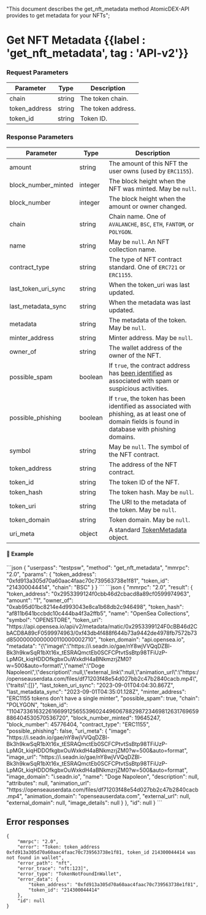   "This document describes the get_nft_metadata method AtomicDEX-API provides to get metadata for your NFTs";

# Get NFT Metadata {{label : 'get_nft_metadata', tag : 'API-v2'}}

### Request Parameters

| Parameter      | Type   | Description        |
| -------------- | ------ | ------------------ |
| chain          | string | The token chain.   |
| token\_address | string | The token address. |
| token\_id      | string | Token ID.          |

### Response Parameters

| Parameter              | Type    | Description                                                                                                                                                           |
| ---------------------- | ------- | --------------------------------------------------------------------------------------------------------------------------------------------------------------------- |
| amount                 | string  | The amount of this NFT the user owns (used by `ERC1155`).                                                                                                             |
| block\_number\_minted  | integer | The block height when the NFT was minted. May be `null`.                                                                                                              |
| block\_number          | integer | The block height when the amount or owner changed.                                                                                                                    |
| chain                  | string  | Chain name. One of `AVALANCHE`, `BSC`, `ETH`, `FANTOM`, or `POLYGON`.                                                                                                 |
| name                   | string  | May be `null`. An NFT collection name.                                                                                                                                |
| contract\_type         | string  | The type of NFT contract standard. One of `ERC721` or `ERC1155`.                                                                                                      |
| last\_token\_uri\_sync | string  | When the token\_uri was last updated.                                                                                                                                 |
| last\_metadata\_sync   | string  | When the metadata was last updated.                                                                                                                                   |
| metadata               | string  | The metadata of the token. May be `null`.                                                                                                                             |
| minter\_address        | string  | Minter address. May be `null`.                                                                                                                                        |
| owner\_of              | string  | The wallet address of the owner of the NFT.                                                                                                                           |
| possible\_spam         | boolean | If `true`, the contract address has [been identified](https://docs.moralis.io/web3-data-api/evm/nft-spam-detection) as associated with spam or suspicious activities. |
| possible\_phishing     | boolean | If `true`, the token has been identified as associated with phishing, as at least one of domain fields is found in database with phishing domains.                    |
| symbol                 | string  | May be `null`. The symbol of the NFT contract.                                                                                                                        |
| token\_address         | string  | The address of the NFT contract.                                                                                                                                      |
| token\_id              | string  | The token ID of the NFT.                                                                                                                                              |
| token\_hash            | string  | The token hash. May be `null`.                                                                                                                                        |
| token\_uri             | string  | The URI to the metadata of the token. May be `null`.                                                                                                                  |
| token\_domain          | string  | Token domain. May be `null`.                                                                                                                                          |
| uri\_meta              | object  | A standard [TokenMetadata](/atomicdex/api/v20/#token-metadata) object.                                                                                                |

#### 📌 Example

<CodeGroup title="Get NFT Metadata" tag="POST" label="get_nft_metadata" mm2MethodDecorate="true">
  ```json
  {
    "userpass": "testpsw",
    "method": "get_nft_metadata",
    "mmrpc": "2.0",
    "params": {
      "token_address": "0xfd913a305d70a60aac4faac70c739563738e1f81",
      "token_id": "214300044414",
      "chain": "BSC"
    }
  }
  ```
</CodeGroup>

<CollapsibleSection expandedText="Hide Response" collapsedText="Show Response">
  ```json
  {
    "mmrpc": "2.0",
    "result": {
        "token_address": "0x2953399124f0cbb46d2cbacd8a89cf0599974963",
        "amount": "1",
        "owner_of": "0xab95d01bc8214e4d993043e8ca1b68db2c946498",
        "token_hash": "af811b641bccbdc10c444ba4f3a2ffb5",
        "name": "OpenSea Collections",
        "symbol": "OPENSTORE",
        "token_uri": "https://api.opensea.io/api/v2/metadata/matic/0x2953399124F0cBB46d2CbACD8A89cF0599974963/0xf43db4f488f644b73a9442de4978fb7572b73d85000000000000110000002710",
        "token_domain": "api.opensea.io",
        "metadata": "{\"image\":\"https://i.seadn.io/gae/nY8wjVVQqDZBl-Bk3h9kwSqR1bXt16x_tESRAQmctEb0SCFCPtvtSsBtp98TFiUzP-LpMGt_kiqHDDOfkgbxOuWxkdH4aBNkmzrjZM0?w=500&amp;auto=format\",\"name\":\"Doge Napoleon\",\"description\":null,\"external_link\":null,\"animation_url\":\"https://openseauserdata.com/files/df71203f48e54d027bb2c47b2840cacb.mp4\",\"traits\":[]}",
        "last_token_uri_sync": "2023-09-01T04:04:30.867Z",
        "last_metadata_sync": "2023-09-01T04:35:01.128Z",
        "minter_address": "ERC1155 tokens don't have a single minter",
        "possible_spam": true,
        "chain": "POLYGON",
        "token_id": "110473361632261669912565539602449606788298723469812631769659886404530570536720",
        "block_number_minted": 19645247,
        "block_number": 45776404,
        "contract_type": "ERC1155",
        "possible_phishing": false,
        "uri_meta": {
            "image": "https://i.seadn.io/gae/nY8wjVVQqDZBl-Bk3h9kwSqR1bXt16x_tESRAQmctEb0SCFCPtvtSsBtp98TFiUzP-LpMGt_kiqHDDOfkgbxOuWxkdH4aBNkmzrjZM0?w=500&amp;auto=format",
            "image_url": "https://i.seadn.io/gae/nY8wjVVQqDZBl-Bk3h9kwSqR1bXt16x_tESRAQmctEb0SCFCPtvtSsBtp98TFiUzP-LpMGt_kiqHDDOfkgbxOuWxkdH4aBNkmzrjZM0?w=500&amp;auto=format",
            "image_domain": "i.seadn.io",
            "name": "Doge Napoleon",
            "description": null,
            "attributes": null,
            "animation_url": "https://openseauserdata.com/files/df71203f48e54d027bb2c47b2840cacb.mp4",
            "animation_domain": "openseauserdata.com",
            "external_url": null,
            "external_domain": null,
            "image_details": null
        }
    },
    "id": null
  }
  ```
</CollapsibleSection>


## Error responses

```
{
    "mmrpc": "2.0",
    "error": "Token: token_address 0xfd913a305d70a60aac4faac70c739563738e1f81, token_id 214300044414 was not found in wallet",
    "error_path": "nft",
    "error_trace": "nft:123]",
    "error_type": "TokenNotFoundInWallet",
    "error_data": {
        "token_address": "0xfd913a305d70a60aac4faac70c739563738e1f81",
        "token_id": "214300044414"
    },
    "id": null
}
```
